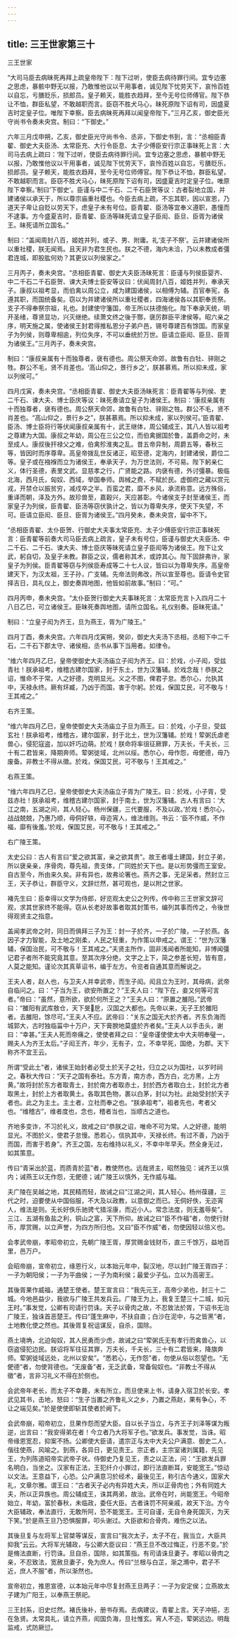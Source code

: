 ```yaml
---
---
---
```

title: 三王世家第三十
---

三王世家

“大司马臣去病昧死再拜上疏皇帝陛下：陛下过听，使臣去病待罪行间。宜专边塞之思虑，暴骸中野无以报，乃敢惟他议以干用事者，诚见陛下忧劳天下，哀怜百姓以自忘，亏膳贬乐，损郎员。皇子赖天，能胜衣趋拜，至今无号位师傅官。陛下恭让不恤，群臣私望，不敢越职而言。臣窃不胜犬马心，昧死原陛下诏有司，因盛夏吉时定皇子位。唯陛下幸察。臣去病昧死再拜以闻皇帝陛下。”三月乙亥，御史臣光守尚书令奏未央宫。制曰：“下御史。”

六年三月戊申朔，乙亥，御史臣光守尚书令、丞非，下御史书到，言：“丞相臣青翟、御史大夫臣汤、太常臣充、大行令臣息、太子少傅臣安行宗正事昧死上言：大司马去病上疏曰：‘陛下过听，使臣去病待罪行间。宜专边塞之思虑，暴骸中野无以报，乃敢惟他议以干用事者，诚见陛下忧劳天下，哀怜百姓以自忘，亏膳贬乐，损郎员。皇子赖天，能胜衣趋拜，至今无号位师傅官。陛下恭让不恤，群臣私望，不敢越职而言。臣窃不胜犬马心，昧死原陛下诏有司，因盛夏吉时定皇子位。唯原陛下幸察。’制曰‘下御史’。臣谨与中二千石、二千石臣贺等议：古者裂地立国，并建诸侯以承天于，所以尊宗庙重社稷也。今臣去病上疏，不忘其职，因以宣恩，乃道天子卑让自贬以劳天下，虑皇子未有号位。臣青翟、臣汤等宜奉义遵职，愚憧而不逮事。方今盛夏吉时，臣青翟、臣汤等昧死请立皇子臣闳、臣旦、臣胥为诸侯王。昧死请所立国名。”

制曰：“盖闻周封八百，姬姓并列，或子、男、附庸。礼‘支子不祭’。云并建诸侯所以重社稷，朕无闻焉。且天非为君生民也。朕之不德，海内未洽，乃以未教成者彊君连城，即股肱何劝？其更议以列侯家之。”

三月丙子，奏未央宫。“丞相臣青翟、御史大夫臣汤昧死言：臣谨与列侯臣婴齐、中二千石二千石臣贺、谏大夫博士臣安等议曰：伏闻周封八百，姬姓并列，奉承天子。康叔以祖考显，而伯禽以周公立，咸为建国诸侯，以相傅为辅。百官奉宪，各遵其职，而国统备矣。窃以为并建诸侯所以重社稷者，四海诸侯各以其职奉贡祭。支子不得奉祭宗祖，礼也。封建使守籓国，帝王所以扶德施化。陛下奉承天统，明开圣绪，尊贤显功，兴灭继绝。续萧文终之後于酂，襃厉群臣平津侯等。昭六亲之序，明天施之属，使诸侯王封君得推私恩分子弟户邑，锡号尊建百有馀国。而家皇子为列侯，则尊卑相逾，列位失序，不可以垂统於万世。臣请立臣闳、臣旦、臣胥为诸侯王。”三月丙子，奏未央宫。

制曰：“康叔亲属有十而独尊者，襃有德也。周公祭天命郊，故鲁有白牡、骍刚之牲。群公不毛，贤不肖差也。‘高山仰之，景行乡之’，朕甚慕焉。所以抑未成，家以列侯可。”

四月戊寅，奏未央宫。“丞相臣青翟、御史大夫臣汤昧死言：臣青翟等与列侯、吏二千石、谏大夫、博士臣庆等议：昧死奏请立皇子为诸侯王。制曰：‘康叔亲属有十而独尊者，襃有德也。周公祭天命郊，故鲁有白牡、骍刚之牲。群公不毛，贤不肖差也。“高山仰之，景行乡之”，朕甚慕焉。所以抑未成，家以列侯可。’臣青翟、臣汤、博士臣将行等伏闻康叔亲属有十，武王继体，周公辅成王，其八人皆以祖考之尊建为大国。康叔之年幼，周公在三公之位，而伯禽据国於鲁，盖爵命之时，未至成人。康叔後扞禄父之难，伯禽殄淮夷之乱。昔五帝异制，周爵五等，春秋三等，皆因时而序尊卑。高皇帝拨乱世反诸正，昭至德，定海内，封建诸侯，爵位二等。皇子或在襁褓而立为诸侯王，奉承天子，为万世法则，不可易。陛下躬亲仁义，体行圣德，表里文武。显慈孝之行，广贤能之路。内襃有德，外讨彊暴。极临北海，西月氏，匈奴、西域，举国奉师。舆械之费，不赋於民。虚御府之藏以赏元戎，开禁仓以振贫穷，减戍卒之半。百蛮之君，靡不乡风，承流称意。远方殊俗，重译而朝，泽及方外。故珍兽至，嘉穀兴，天应甚彰。今诸侯支子封至诸侯王，而家皇子为列侯，臣青翟、臣汤等窃伏孰计之，皆以为尊卑失序，使天下失望，不可。臣请立臣闳、臣旦、臣胥为诸侯王。”四月癸未，奏未央宫，留中不下。

“丞相臣青翟、太仆臣贺、行御史大夫事太常臣充、太子少傅臣安行宗正事昧死言：臣青翟等前奏大司马臣去病上疏言，皇子未有号位，臣谨与御史大夫臣汤、中二千石、二千石、谏大夫、博士臣庆等昧死请立皇子臣闳等为诸侯王。陛下让文武，躬自切，及皇子未教。群臣之议，儒者称其术，或誖其心。陛下固辞弗许，家皇子为列侯。臣青翟等窃与列侯臣寿成等二十七人议，皆曰以为尊卑失序。高皇帝建天下，为汉太祖，王子孙，广支辅。先帝法则弗改，所以宣至尊也。臣请令史官择吉日，具礼仪上，御史奏舆地图，他皆如前故事。”制曰：“可。”

四月丙申，奏未央宫。“太仆臣贺行御史大夫事昧死言：太常臣充言卜入四月二十八日乙巳，可立诸侯王。臣昧死奏舆地图，请所立国名。礼仪别奏。臣昧死请。”

制曰：“立皇子闳为齐王，旦为燕王，胥为广陵王。”

四月丁酉，奏未央宫。六年四月戊寅朔，癸卯，御史大夫汤下丞相，丞相下中二千石，二千石下郡太守、诸侯相，丞书从事下当用者。如律令。

“维六年四月乙巳，皇帝使御史大夫汤庙立子闳为齐王。曰：於戏，小子闳，受兹青社！朕承祖考，维稽古建尔国家，封于东土，世为汉籓辅。於戏念哉！恭朕之诏，惟命不于常。人之好德，克明显光。义之不图，俾君子怠。悉尔心，允执其中，天禄永终。厥有炋臧，乃凶于而国，害于尔躬。於戏，保国艾民，可不敬与！王其戒之。”

右齐王策。

“维六年四月乙巳，皇帝使御史大夫汤庙立子旦为燕王。曰：於戏，小子旦，受兹玄社！朕承祖考，维稽古，建尔国家，封于北土，世为汉籓辅。於戏！荤粥氏虐老兽心，侵犯寇盗，加以奸巧边萌。於戏！朕命将率徂征厥罪，万夫长，千夫长，三十有二君皆来，降期奔师。荤粥徙域，北州以绥。悉尔心，毋作怨，毋俷德，毋乃废备。非教士不得从徵。於戏，保国艾民，可不敬与！王其戒之。”

右燕王策。

“维六年四月乙巳，皇帝使御史大夫汤庙立子胥为广陵王。曰：於戏，小子胥，受兹赤社！朕承祖考，维稽古建尔国家，封于南土，世为汉籓辅。古人有言曰：‘大江之南，五湖之间，其人轻心。杨州保疆，三代要服，不及以政。’於戏！悉尔心，战战兢兢，乃惠乃顺，毋侗好轶，毋迩宵人，维法维则。书云：‘臣不作威，不作福，靡有後羞。’於戏，保国艾民，可不敬与！王其戒之。”

右广陵王策。

太史公曰：古人有言曰“爱之欲其富，亲之欲其贵”。故王者壃土建国，封立子弟，所以襃亲亲，序骨肉，尊先祖，贵支体，广同姓於天下也。是以形势彊而王室安。自古至今，所由来久矣。非有异也，故弗论箸也。燕齐之事，无足采者。然封立三王，天子恭让，群臣守义，文辞烂然，甚可观也，是以附之世家。

褚先生曰：臣幸得以文学为侍郎，好览观太史公之列传。传中称三王世家文辞可观，求其世家终不能得。窃从长老好故事者取其封策书，编列其事而传之，令後世得观贤主之指意。

盖闻孝武帝之时，同日而俱拜三子为王：封一子於齐，一子於广陵，一子於燕。各因子才力智能，及土地之刚柔，人民之轻重，为作策以申戒之。谓王：“世为汉籓辅，保国治民，可不敬与！王其戒之。”夫贤主所作，固非浅闻者所能知，非博闻彊记君子者所不能究竟其意。至其次序分绝，文字之上下，简之参差长短，皆有意，人莫之能知。谨论次其真草诏书，编于左方。令览者自通其意而解说之。

王夫人者，赵人也，与卫夫人并幸武帝，而生子闳。闳且立为王时，其母病，武帝自临问之。曰：“子当为王，欲安所置之？”王夫人曰：“陛下在，妾又何等可言者。”帝曰：“虽然，意所欲，欲於何所王之？”王夫人曰：“原置之雒阳。”武帝曰：“雒阳有武库敖仓，天下旻戹，汉国之大都也。先帝以来，无子王於雒阳者。去雒阳，馀尽可。”王夫人不应。武帝曰：“关东之国无大於齐者。齐东负海而城郭大，古时独临菑中十万户，天下膏腴地莫盛於齐者矣。”王夫人以手击头，谢曰：“幸甚。”王夫人死而帝痛之，使使者拜之曰：“皇帝谨使使太中大夫明奉璧一，赐夫人为齐王太后。”子闳王齐，年少，无有子，立，不幸早死，国绝，为郡。天下称齐不宜王云。

所谓“受此土”者，诸侯王始封者必受土於天子之社，归立之以为国社，以岁时祠之。春秋大传曰：“天子之国有泰社。东方青，南方赤，西方白，北方黑，上方黄。”故将封於东方者取青土，封於南方者取赤土，封於西方者取白土，封於北方者取黑土，封於上方者取黄土。各取其色物，裹以白茅，封以为社。此始受封於天子者也。此之为主土。主土者，立社而奉之也。“朕承祖考”，祖者先也，考者父也。“维稽古”，维者度也，念也，稽者当也，当顺古之道也。

齐地多变诈，不习於礼义，故戒之曰“恭朕之诏，唯命不可为常。人之好德，能明显光。不图於义，使君子怠慢。悉若心，信执其中，天禄长终。有过不善，乃凶于而国，而害于若身”。齐王之国，左右维持以礼义，不幸中年早夭。然全身无过，如其策意。

传曰“青采出於蓝，而质青於蓝”者，教使然也。远哉贤主，昭然独见：诫齐王以慎内；诫燕王以无作怨，无俷德；诫广陵王以慎外，无作威与福。

夫广陵在吴越之地，其民精而轻，故诫之曰“江湖之间，其人轻心。杨州葆疆，三代之时，迫要使从中国俗服，不大及以政教，以意御之而已。无侗好佚，无迩宵人，维法是则。无长好佚乐驰骋弋猎淫康，而近小人。常念法度，则无羞辱矣”。三江、五湖有鱼盐之利，铜山之富，天下所仰。故诫之曰“臣不作福”者，勿使行财币，厚赏赐，以立声誉，为四方所归也。又曰“臣不作威”者，勿使因轻以倍义也。

会孝武帝崩，孝昭帝初立，先朝广陵王胥，厚赏赐金钱财币，直三千馀万，益地百里，邑万户。

会昭帝崩，宣帝初立，缘恩行义，以本始元年中，裂汉地，尽以封广陵王胥四子：一子为朝阳侯；一子为平曲侯；一子为南利侯；最爱少子弘，立以为高密王。

其後胥果作威福，通楚王使者。楚王宣言曰：“我先元王，高帝少弟也，封三十二城。今地邑益少，我欲与广陵王共发兵云。广陵王为上，我复王楚三十二城，如元王时。”事发觉，公卿有司请行罚诛。天子以骨肉之故，不忍致法於胥，下诏书无治广陵王，独诛首恶楚王。传曰“蓬生麻中，不扶自直；白沙在泥中，与之皆黑”者，土地教化使之然也。其後胥复祝诅谋反，自杀，国除。

燕土墝埆，北迫匈奴，其人民勇而少虑，故诫之曰“荤粥氏无有孝行而禽兽心，以窃盗侵犯边民。朕诏将军往征其罪，万夫长，千夫长，三十有二君皆来，降旗奔师。荤粥徙域远处，北州以安矣”。“悉若心，无作怨”者，勿使从俗以怨望也。“无俷德”者，勿使背德也。“无废备”者，无乏武备，常备匈奴也。“非教士不得从徵”者，言非习礼义不得在於侧也。

会武帝年老长，而太子不幸薨，未有所立，而旦使来上书，请身入宿卫於长安。孝武见其书，击地，怒曰：“生子当置之齐鲁礼义之乡，乃置之燕赵，果有争心，不让之端见矣。”於是使使即斩其使者於阙下。

会武帝崩，昭帝初立，旦果作怨而望大臣。自以长子当立，与齐王子刘泽等谋为叛逆，出言曰：“我安得弟在者！今立者乃大将军子也。”欲发兵。事发觉，当诛。昭帝缘恩宽忍，抑案不扬。公卿使大臣请，遣宗正与太中大夫公户满意、御史二人，偕往使燕，风喻之。到燕，各异日，更见责王。宗正者，主宗室诸刘属籍，先见王，为列陈道昭帝实武帝子状。侍御史乃复见王，责之以正法，问：“王欲发兵罪名明白，当坐之。汉家有正法，王犯纤介小罪过，即行法直断耳，安能宽王。”惊动以文法。王意益下，心恐。公户满意习於经术，最後见王，称引古今通义，国家大礼，文章尔雅。谓王曰：“古者天子必内有异姓大夫，所以正骨肉也；外有同姓大夫，所以正异族也。周公辅成王，诛其两弟，故治。武帝在时，尚能宽王。今昭帝始立，年幼，富於春秋，未临政，委任大臣。古者诛罚不阿亲戚，故天下治。方今大臣辅政，奉法直行，无敢所阿，恐不能宽王。王可自谨，无自令身死国灭，为天下笑。”於是燕王旦乃恐惧服罪，叩头谢过。大臣欲和合骨肉，难伤之以法。

其後旦复与左将军上官桀等谋反，宣言曰“我次太子，太子不在，我当立，大臣共抑我”云云。大将军光辅政，与公卿大臣议曰：“燕王旦不改过悔正，行恶不变。”於是脩法直断，行罚诛。旦自杀，国除，如其策指。有司请诛旦妻子。孝昭以骨肉之亲，不忍致法，宽赦旦妻子，免为庶人。传曰“兰根与白芷，渐之滫中，君子不近，庶人不服”者，所以渐然也。

宣帝初立，推恩宣德，以本始元年中尽复封燕王旦两子：一子为安定侯；立燕故太子建为广阳王，以奉燕王祭祀。

三王封系，旧史烂然。褚氏後补，册书存焉。去病建议，青翟上言。天子冲挹，志在急贤。太常具礼，请立齐燕，闳国负海，旦社惟玄。宵人不迩，荤粥远边。明哉监戒，式防厥愆。

